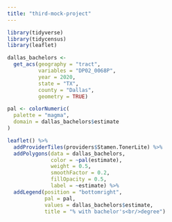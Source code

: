 ```yaml
---
title: "third-mock-project"
---
```



```r
library(tidyverse)
library(tidycensus)
library(leaflet)
```

```r
dallas_bachelors <- 
  get_acs(geography = "tract",
          variables = "DP02_0068P",
          year = 2020,
          state = "TX",
          county = "Dallas",
          geometry = TRUE)


```


```r
pal <- colorNumeric(
  palette = "magma",
  domain = dallas_bachelors$estimate
)
```

```r
leaflet() %>%
  addProviderTiles(providers$Stamen.TonerLite) %>%
  addPolygons(data = dallas_bachelors,
              color = ~pal(estimate),
              weight = 0.5,
              smoothFactor = 0.2,
              fillOpacity = 0.5,
              label = ~estimate) %>%
  addLegend(position = "bottomright",
            pal = pal,
            values = dallas_bachelors$estimate,
            title = "% with bachelor's<br/>degree")
```

